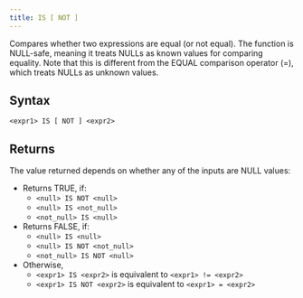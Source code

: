 ```yaml
---
title: IS [ NOT ]
---
```


Compares whether two expressions are equal (or not equal). The function is NULL-safe, meaning it treats NULLs as known values for comparing equality. Note that this is different from the EQUAL comparison operator (=), which treats NULLs as unknown values.

## Syntax

```scopeql
<expr1> IS [ NOT ] <expr2>
```

## Returns

The value returned depends on whether any of the inputs are NULL values:

* Returns TRUE, if:
    * `<null> IS NOT <null>`
    * `<null> IS <not_null>`
    * `<not_null> IS <null>`
* Returns FALSE, if:
    * `<null> IS <null>`
    * `<null> IS NOT <not_null>`
    * `<not_null> IS NOT <null>`
* Otherwise,
    * `<expr1> IS <expr2>` is equivalent to `<expr1> != <expr2>`
    * `<expr1> IS NOT <expr2>` is equivalent to `<expr1> = <expr2>`
